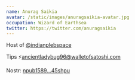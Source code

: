 ```yaml
---
name: Anurag Saikia
avatar: /static/images/anuragsaikia-avatar.jpg
occupation: Wizard of Earthsea
twitter: https://twitter.com/anuragsaikia
---
```


Host of [@indianplebspace](https://twitter.com/indianplebspace)

Tips ⚡ancientladybug96@walletofsatoshi.com

Nostr: [npub1589...45shpu](https://snort.social/p/npub1589tullg628w082y7nzz39nyh9t49dp8smklg3xlf0q4hwmxxfns45shpu)